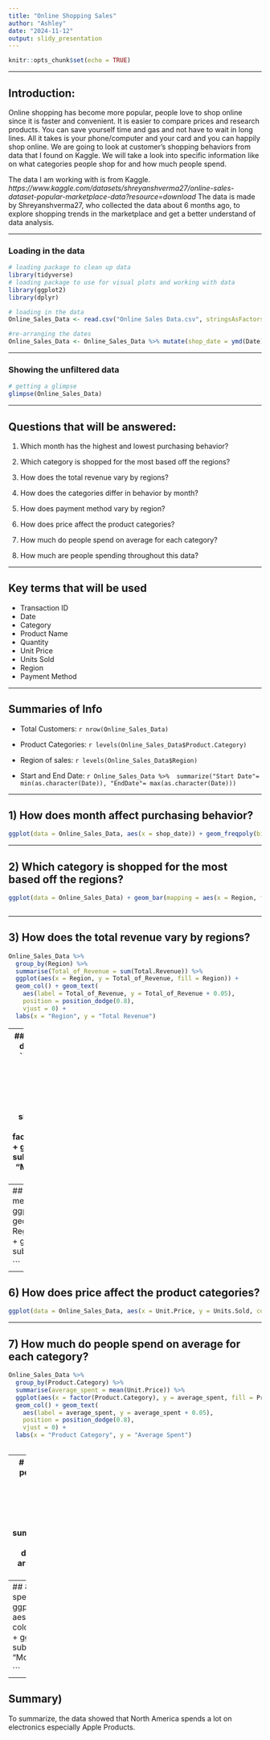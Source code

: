 ```yaml
---
title: "Online Shopping Sales"
author: "Ashley"
date: "2024-11-12"
output: slidy_presentation
---
```


```r
knitr::opts_chunk$set(echo = TRUE)
```

---

## Introduction:

Online shopping has become more popular, people love to shop online since it is faster and convenient. It is easier to compare prices and research products. You can save yourself time and gas and not have to wait in long lines. All it takes is your phone/computer and your card and you can happily shop online. We are going to look at customer's shopping behaviors from data that I found on Kaggle. We will take a look into specific information like on what categories people shop for and how much people spend.

The data I am working with is from Kaggle.
*https://www.kaggle.com/datasets/shreyanshverma27/online-sales-dataset-popular-marketplace-data?resource=download*
The data is made by Shreyanshverma27, who collected the data about 6 months ago, to explore shopping trends in the marketplace and get a better understand of data analysis.

---

### Loading in the data
```r
# loading package to clean up data
library(tidyverse)
# loading package to use for visual plots and working with data
library(ggplot2)
library(dplyr)

# loading in the data
Online_Sales_Data <- read.csv("Online Sales Data.csv", stringsAsFactors = T)

#re-arranging the dates
Online_Sales_Data <- Online_Sales_Data %>% mutate(shop_date = ymd(Date))
```

---

### Showing the unfiltered data
```r
# getting a glimpse 
glimpse(Online_Sales_Data)
```

---

## Questions that will be answered:

1. Which month has the highest and lowest purchasing behavior?

2. Which category is shopped for the most based off the regions?

3. How does the total revenue vary by regions?

4. How does the categories differ in behavior by month?

5. How does payment method vary by region?

6. How does price affect the product categories?

7. How much do people spend on average for each category?

8. How much are people spending throughout this data?

---

## Key terms that will be used
- Transaction ID
- Date
- Category
- Product Name
- Quantity
- Unit Price
- Units Sold
- Region
- Payment Method

---

## Summaries of Info
- Total Customers: `r nrow(Online_Sales_Data)`

- Product Categories: `r levels(Online_Sales_Data$Product.Category)`

- Region of sales: `r levels(Online_Sales_Data$Region)`

- Start and End Date: `r Online_Sales_Data %>%  summarize("Start Date"= min(as.character(Date)), "EndDate"= max(as.character(Date)))`

---

## 1) How does month affect purchasing behavior?
```r
ggplot(data = Online_Sales_Data, aes(x = shop_date)) + geom_freqpoly(binwidth = 22) + ggtitle("Sales Behavior", subtitle = "By month") + labs(x = "Month", y = "Count")

```

---

## 2) Which category is shopped for the most based off the regions?
```r
ggplot(data = Online_Sales_Data) + geom_bar(mapping = aes(x = Region, fill = Product.Category), position = "dodge") + ggtitle("Categories Shopped for the Most", subtitle = "By Region")



```

---

## 3) How does the total revenue vary by regions?
```r
Online_Sales_Data %>%
  group_by(Region) %>%
  summarise(Total_of_Revenue = sum(Total.Revenue)) %>%
  ggplot(aes(x = Region, y = Total_of_Revenue, fill = Region)) +
  geom_col() + geom_text(
    aes(label = Total_of_Revenue, y = Total_of_Revenue + 0.05),
    position = position_dodge(0.8),
    vjust = 0) +
  labs(x = "Region", y = "Total Revenue")

```

---
## 4) How does the categories differ in behavior by month?
```r
Online_Sales_Data %>% 
  group_by(shop_date, Product.Category) %>% 
  select(Product.Category, Product.Name, Units.Sold) %>% 
  ggplot(aes(x = shop_date, y = Units.Sold)) + geom_point() + facet_wrap(~Product.Category) + 
  ggtitle("Trends by Category", subtitle = "Monthly") +
  labs(x = "Month", y = "Num of Product Sold")


```

---
## 5) How does payment method vary by region?
```r
ggplot(Online_Sales_Data) + geom_bar(mapping = aes(x = Region, fill = Payment.Method)) + ggtitle("Payment Methods", subtitle = "By Region")

```

---

## 6) How does price affect the product categories?
```r
ggplot(data = Online_Sales_Data, aes(x = Unit.Price, y = Units.Sold, color = Product.Category)) + geom_point() + ggtitle("Price and Units sold Behavior", subtitle = "By Product Category") + labs(x = "Price of Product", y = "Num of Product Sold")
```

---

## 7) How much do people spend on average for each category?
```r
Online_Sales_Data %>%
  group_by(Product.Category) %>%
  summarise(average_spent = mean(Unit.Price)) %>%
  ggplot(aes(x = factor(Product.Category), y = average_spent, fill = Product.Category)) +
  geom_col() + geom_text(
    aes(label = average_spent, y = average_spent + 0.05),
    position = position_dodge(0.8),
    vjust = 0) +
  labs(x = "Product Category", y = "Average Spent")
  

```

---
# What are the electronics that people spend the most on?
```r
Online_Sales_Data %>% 
  filter(Product.Category == "Electronics") %>% 
  group_by(Product.Name, Unit.Price) %>% 
  summarise(Name_MaxElectronics = head(sort(Unit.Price, decreasing = TRUE), 5)) %>%
  arrange(desc(Unit.Price)) %>% 
  head(5)

```

--- 
## 8) How much are people spending throughout the time?
```r
ggplot(data = Online_Sales_Data, aes(x = shop_date, y = Unit.Price, color = shop_date)) + geom_point() + ggtitle("Spending Behavior", subtitle = "By Month") + labs(x = "Month", y = "Price of Product")

```
---

## Summary) 
To summarize, the data showed that North America spends a lot on electronics especially Apple Products.